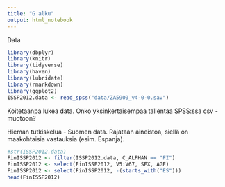 ```yaml
---
title: "G alku"
output: html_notebook
---
```

Data

```r
library(dbplyr)
library(knitr)
library(tidyverse)
library(haven)
library(lubridate)
library(rmarkdown)
library(ggplot2)
ISSP2012.data <- read_spss("data/ZA5900_v4-0-0.sav")
```
Koitetaanpa lukea data. Onko yksinkertaisempaa tallentaa SPSS:ssa csv - muotoon?

Hieman tutkiskelua - Suomen data. Rajataan aineistoa, siellä on maakohtaisia vastauksia (esim. Espanja).
```r
#str(ISSP2012.data)
FinISSP2012 <- filter(ISSP2012.data, C_ALPHAN == "FI")
FinISSP2012 <- select(FinISSP2012, V5:V67, SEX, AGE)
FinISSP2012 <- select(FinISSP2012, -(starts_with("ES")))
head(FinISSP2012)
```




